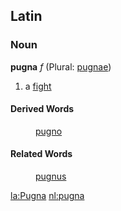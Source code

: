 ==Latin==
===Noun===
'''pugna''' ''f'' (Plural: [[pugnae]])

#a [[fight]]
====Derived Words====
:[[pugno]]
====Related Words====
:[[pugnus]]

[[la:Pugna]]
[[nl:pugna]]